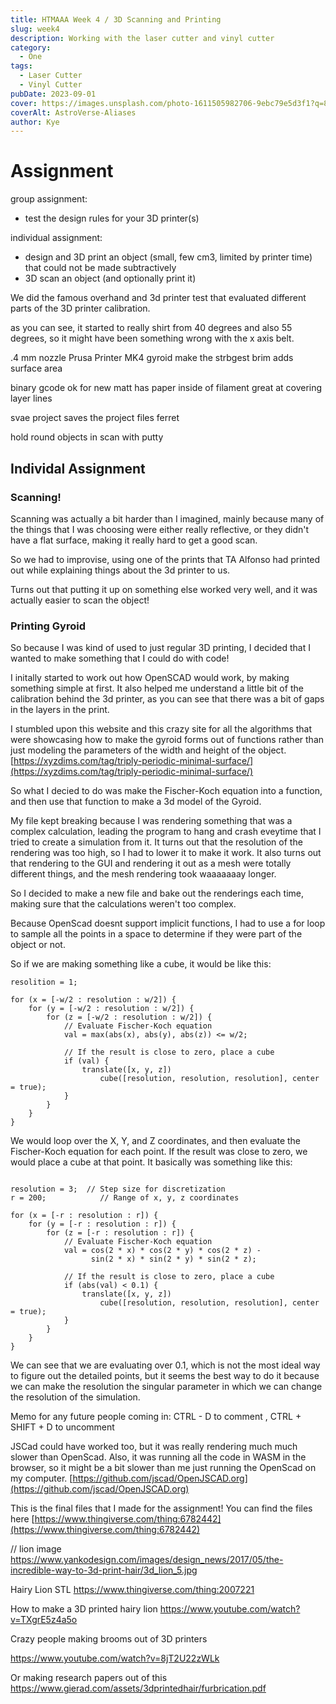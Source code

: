 ```yaml
---
title: HTMAAA Week 4 / 3D Scanning and Printing
slug: week4
description: Working with the laser cutter and vinyl cutter
category:
  - One
tags:
  - Laser Cutter
  - Vinyl Cutter
pubDate: 2023-09-01
cover: https://images.unsplash.com/photo-1611505982706-9ebc79e5d3f1?q=80&w=1960&h=1102&auto=format&fit=crop&ixlib=rb-4.0.3&ixid=M3wxMjA3fDB8MHxwaG90by1wYWdlfHx8fGVufDB8fHx8fA%3D%3D
coverAlt: AstroVerse-Aliases
author: Kye
---
```





# Assignment

group assignment:

- test the design rules for your 3D printer(s)

individual assignment:

- design and 3D print an object (small, few cm3, limited by printer time) that could not be made subtractively
- 3D scan an object (and optionally print it)


We did the famous overhand and 3d printer test that evaluated different parts of the 3D printer calibration.

<OptimizedCover src={group} alt="Group Assignment" />

as you can see, it started to really shirt from 40 degrees and also 55 degrees, so it might have been something wrong with the x axis belt.




.4 mm nozzle
Prusa Printer MK4
gyroid make the strbgest
brim adds surface area

binary gcode ok for new
matt has paper inside of filament
great at covering layer lines

svae project saves the project files
ferret

hold round objects in scan with putty


## Individal Assignment


### Scanning!

Scanning was actually a bit harder than I imagined, mainly because many of the things that I was choosing were either really reflective, or they didn't have a flat surface, making it really hard to get a good scan.

So we had to improvise, using one of the prints that TA Alfonso had printed out while explaining things about the 3d printer to us.


<OptimizedCover src={scan} alt="first print" />
<OptimizedCover src={scan2} alt="scanning ui" />

Turns out that putting it up on something else worked very well, and it was actually easier to scan the object!

### Printing Gyroid

So because I was kind of used to just regular 3D printing, I decided that I wanted to make something that I could do with code!

I initally started to work out how OpenSCAD would work, by making something simple at first. It also helped me understand a little bit of the calibration behind the 3d printer, as you can see that there was a bit of gaps in the layers in the print.

<OptimizedCover src={first} alt="first print" />



I stumbled upon this website and this crazy site for all the algorithms that were showcasing how to make the gyroid forms out of functions rather than just modeling the parameters of the width and height of the object.
[https://xyzdims.com/tag/triply-periodic-minimal-surface/](https://xyzdims.com/tag/triply-periodic-minimal-surface/)

So what I decied to do was make the Fischer-Koch equation into a function, and then use that function to make a 3d model of the Gyroid.

<OptimizedCover src={rendering} alt="Rendering of Gyroid" />



My file kept breaking because I was rendering something that was a complex calculation, leading the program to hang and crash eveytime that I tried to create a simulation from it.
It turns out that the resolution of the rendering was too high, so I had to lower it to make it work.
It also turns out that rendering to the GUI and rendering it out as a mesh were totally different things, and the mesh rendering took waaaaaaay longer.


<OptimizedCover src={time} alt="Time for rendering" />

So I decided to make a new file and bake out the renderings each time, making sure that the calculations weren't too complex.

Because OpenScad doesnt support implicit functions, I had to use a for loop to sample all the points in a space to determine if they were part of the object or not.

So if we are making something like a cube, it would be like this:

```
resolition = 1;

for (x = [-w/2 : resolution : w/2]) {
    for (y = [-w/2 : resolution : w/2]) {
        for (z = [-w/2 : resolution : w/2]) {
            // Evaluate Fischer-Koch equation
            val = max(abs(x), abs(y), abs(z)) <= w/2;
            
            // If the result is close to zero, place a cube
            if (val) {
                translate([x, y, z])
                    cube([resolution, resolution, resolution], center = true);
            }
        }
    }
}

```


We would loop over the X, Y, and Z coordinates, and then evaluate the Fischer-Koch equation for each point. If the result was close to zero, we would place a cube at that point.
It basically was something like this:


```

resolution = 3;  // Step size for discretization
r = 200;            // Range of x, y, z coordinates

for (x = [-r : resolution : r]) {
    for (y = [-r : resolution : r]) {
        for (z = [-r : resolution : r]) {
            // Evaluate Fischer-Koch equation
            val = cos(2 * x) * cos(2 * y) * cos(2 * z) - 
                  sin(2 * x) * sin(2 * y) * sin(2 * z);
            
            // If the result is close to zero, place a cube
            if (abs(val) < 0.1) {
                translate([x, y, z])
                    cube([resolution, resolution, resolution], center = true);
            }
        }
    }
}

```





We can see that we are evaluating over 0.1, which is not the most ideal way to figure out the detailed points, but it seems the best way to do it because we can make the resolution the singular parameter in which we can change the resolution of the simulation.


Memo for any future people coming in: 
CTRL - D to comment , CTRL + SHIFT + D to uncomment


JSCad could have worked too, but it was really rendering much much slower than OpenScad. Also, it was running all the code in WASM in the browser, so it might be a bit slower than me just running the OpenScad on my computer.
[https://github.com/jscad/OpenJSCAD.org](https://github.com/jscad/OpenJSCAD.org)

This is the final files that I made for the assignment!
You can find the files here
[https://www.thingiverse.com/thing:6782442](https://www.thingiverse.com/thing:6782442)



// lion image
https://www.yankodesign.com/images/design_news/2017/05/the-incredible-way-to-3d-print-hair/3d_lion_5.jpg

Hairy Lion STL
https://www.thingiverse.com/thing:2007221

How to make a 3D printed hairy lion
https://www.youtube.com/watch?v=TXgrE5z4a5o

Crazy people making brooms out of 3D printers

https://www.youtube.com/watch?v=8jT2U22zWLk

Or making research papers out of this 
https://www.gierad.com/assets/3dprintedhair/furbrication.pdf



